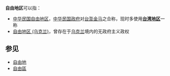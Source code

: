 '''自由地区'''可以指：

* [[中华民国自由地区|中华民国自由地区]]，[[中华民国政府|中华民国政府]]对[[台澎金马|台澎金马]]之合称，现时多使用'''[[台湾地区|台湾地区]]'''一称
* [[自由地区_(乌克兰)|自由地区 (乌克兰)]]，曾存在于[[乌克兰|乌克兰]]境内的无政府主义政权

== 参见 ==
* [[自由地|自由地]]
* [[自由區|自由區]]

{{disambig|cat=四字消歧义}}